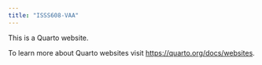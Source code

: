 ```yaml
---
title: "ISSS608-VAA"
---
```


This is a Quarto website.

To learn more about Quarto websites visit <https://quarto.org/docs/websites>.
